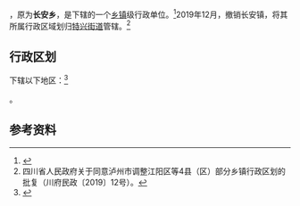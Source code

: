 {{中国乡级行政区|51/05/04/201/000
| 电话区号 = 830
}}

'''{{PAGENAMEBASE}}'''，原为'''长安乡'''，是{{PRC admin/fullname|51/05/04/201/000|3}}下辖的一个[[乡镇|乡镇]]级行政单位。<ref>{{PRC admin/ref sgc|{{PRC admin/parent|51/05/04/201/000}}}}</ref>2019年12月，撤销长安镇，将其所属行政区域划归[[特兴街道|特兴街道]]管辖。<ref>四川省人民政府关于同意泸州市调整江阳区等4县（区）部分乡镇行政区划的批复（川府民政〔2019〕12号）。</ref>

== 行政区划 ==

{{PAGENAMEBASE}}下辖以下地区：<ref>{{PRC admin/ref sgc|51/05/04/201/000}}</ref>

{{PRC admin/children|51/05/04/201/000}}。

== 参考资料 ==

{{reflist}}

{{PRC admin/navcat|51/05/04/201/000}}